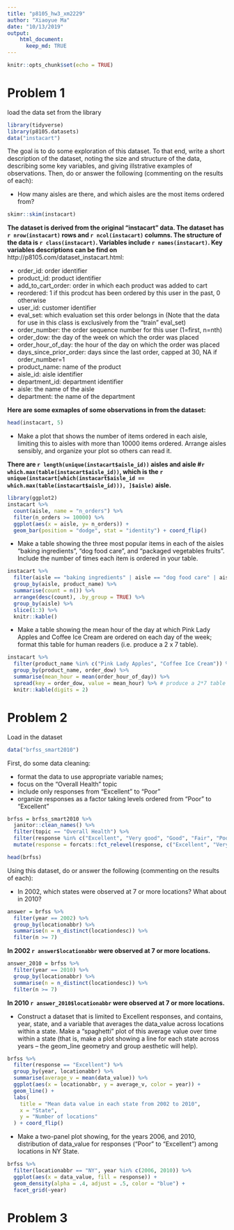 ```yaml
---
title: "p8105_hw3_xm2229"
author: "Xiaoyue Ma"
date: "10/13/2019"
output:
    html_document:
      keep_md: TRUE
---
```


```r
knitr::opts_chunk$set(echo = TRUE)
```

# Problem 1

load the data set from the library
```r
library(tidyverse)
library(p8105.datasets)
data("instacart")
```

The goal is to do some exploration of this dataset. To that end, write a short description of the dataset, noting the size and structure of the data, describing some key variables, and giving illstrative examples of observations. Then, do or answer the following (commenting on the results of each):

 - How many aisles are there, and which aisles are the most items ordered from?

```r
skimr::skim(instacart)
```

**The dataset is derived from the original "instacart" data. The dataset has `r nrow(instacart)` rows and `r ncol(instacart)` columns. The structure of the data is `r class(instacart)`. Variables include `r names(instacart)`. Key variables descriptions can be find on** http://p8105.com/dataset_instacart.html:

* order_id: order identifier
* product_id: product identifier
* add_to_cart_order: order in which each product was added to cart
* reordered: 1 if this prodcut has been ordered by this user in the past, 0 otherwise
* user_id: customer identifier
* eval_set: which evaluation set this order belongs in (Note that the data for use in this class is exclusively from the “train”  eval_set)
* order_number: the order sequence number for this user (1=first, n=nth)
* order_dow: the day of the week on which the order was placed
* order_hour_of_day: the hour of the day on which the order was placed
* days_since_prior_order: days since the last order, capped at 30, NA if order_number=1
* product_name: name of the product
* aisle_id: aisle identifier
* department_id: department identifier
* aisle: the name of the aisle
* department: the name of the department


__Here are some exmaples of some observations in from the dataset:__
```r
head(instacart, 5)
```

 - Make a plot that shows the number of items ordered in each aisle, limiting this to aisles with more than 10000 items ordered. Arrange aisles sensibly, and organize your plot so others can read it.

__There are `r length(unique(instacart$aisle_id))` aisles and aisle #`r which.max(table(instacart$aisle_id))`, which is the `r unique(instacart[which(instacart$aisle_id == which.max(table(instacart$aisle_id))), ]$aisle)` aisle.__

```r
library(ggplot2)
instacart %>%
  count(aisle, name = "n_orders") %>%
  filter(n_orders >= 10000) %>%
  ggplot(aes(x = aisle, y= n_orders)) + 
  geom_bar(position = "dodge", stat = "identity") + coord_flip()
```

 - Make a table showing the three most popular items in each of the aisles “baking ingredients”, “dog food care”, and “packaged vegetables fruits”. Include the number of times each item is ordered in your table.


```r
instacart %>% 
  filter(aisle == "baking ingredients" | aisle == "dog food care" | aisle == "packaged vegetables fruits") %>%
  group_by(aisle, product_name) %>%
  summarise(count = n()) %>%
  arrange(desc(count), .by_group = TRUE) %>%
  group_by(aisle) %>%
  slice(1:3) %>%
  knitr::kable()
```

 - Make a table showing the mean hour of the day at which Pink Lady Apples and Coffee Ice Cream are ordered on each day of the week; format this table for human readers (i.e. produce a 2 x 7 table).


```r
instacart %>% 
  filter(product_name %in% c("Pink Lady Apples", "Coffee Ice Cream")) %>% 
  group_by(product_name, order_dow) %>% 
  summarise(mean_hour = mean(order_hour_of_day)) %>% 
  spread(key = order_dow, value = mean_hour) %>% # produce a 2*7 table
  knitr::kable(digits = 2)
```

# Problem 2

Load in the dataset
```r
data("brfss_smart2010")
```

First, do some data cleaning:

 - format the data to use appropriate variable names;
 - focus on the “Overall Health” topic
 - include only responses from “Excellent” to “Poor”
 - organize responses as a factor taking levels ordered from “Poor” to “Excellent”
 
```r
brfss = brfss_smart2010 %>% 
  janitor::clean_names() %>%
  filter(topic == "Overall Health") %>%
  filter(response %in% c("Excellent", "Very good", "Good", "Fair", "Poor")) %>% 
  mutate(response = forcats::fct_relevel(response, c("Excellent", "Very good", "Good", "Fair", "Poor")))

head(brfss)
```
 
Using this dataset, do or answer the following (commenting on the results of each):

 - In 2002, which states were observed at 7 or more locations? What about in 2010?
 
```r
answer = brfss %>% 
  filter(year == 2002) %>% 
  group_by(locationabbr) %>% 
  summarise(n = n_distinct(locationdesc)) %>% 
  filter(n >= 7)
```

__In 2002 `r answer$locationabbr` were observed at 7 or more locations.__

```r
answer_2010 = brfss %>% 
  filter(year == 2010) %>% 
  group_by(locationabbr) %>% 
  summarise(n = n_distinct(locationdesc)) %>% 
  filter(n >= 7)
```
 
__In 2010 `r answer_2010$locationabbr` were observed at 7 or more locations.__

 - Construct a dataset that is limited to Excellent responses, and contains, year, state, and a variable that averages the data_value across locations within a state. Make a “spaghetti” plot of this average value over time within a state (that is, make a plot showing a line for each state across years – the geom_line geometry and group aesthetic will help).


```r
brfss %>%
  filter(response == "Excellent") %>%
  group_by(year, locationabbr) %>%
  summarise(average_v = mean(data_value)) %>%
  ggplot(aes(x = locationabbr, y = average_v, color = year)) + 
  geom_line() +
  labs(
    title = "Mean data value in each state from 2002 to 2010",
    x = "State",
    y = "Number of locations"
  ) + coord_flip()
```

 - Make a two-panel plot showing, for the years 2006, and 2010, distribution of data_value for responses (“Poor” to “Excellent”) among locations in NY State.
 
```r
brfss %>%
  filter(locationabbr == "NY", year %in% c(2006, 2010)) %>%
  ggplot(aes(x = data_value, fill = response)) + 
  geom_density(alpha = .4, adjust = .5, color = "blue") + 
  facet_grid(~year)

```

# Problem 3
